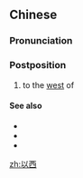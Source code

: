 ==Chinese==
{{zh-forms}}

===Pronunciation===
{{zh-pron
|m=yǐxī
|c=ji5 sai1
|cat=postp
}}

===Postposition===
{{zh-post}}

# to the [[west]] of
#: {{zh-x|城市 位於 山區 以西。|The city is located '''to the west of''' the mountainous area.}}

====See also====
* {{zh-l|以北}}
* {{zh-l|以東}}
* {{zh-l|以南}}

[[zh:以西]]